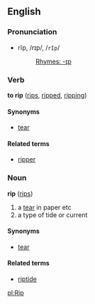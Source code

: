 ==English==
===Pronunciation===
*rĭp, /rɪp/, /<tt>rIp</tt>/
*:[[Rhymes:English:-ɪp|Rhymes: -ɪp]]

===Verb===
'''to rip''' ([[rips]], [[ripped]], [[ripping]])

====Synonyms====
*[[tear]]

====Related terms====
*[[ripper]]

===Noun===
'''rip''' ([[rips]])

# a [[tear]] in paper etc
# a type of tide or current

====Synonyms====
*[[tear]]

====Related terms====
*[[riptide]]

[[pl:Rip]]